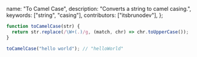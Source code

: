   name: "To Camel Case",
  description: "Converts a string to camel casing.",
  keywords: ["string", "casing"],
  contributors: ["itsbrunodev"],
};

```javascript
function toCamelCase(str) {
  return str.replace(/\W+(.)/g, (match, chr) => chr.toUpperCase());
}
```

```javascript
toCamelCase("hello world"); // "helloWorld"
```
